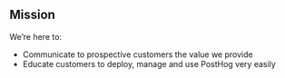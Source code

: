 ## Mission
We’re here to:

- Communicate to prospective customers the value we provide
- Educate customers to deploy, manage and use PostHog very easily